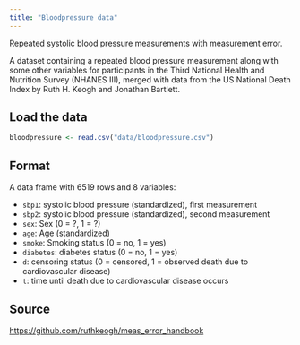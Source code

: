 ```yaml
---
title: "Bloodpressure data"
---
```


Repeated systolic blood pressure measurements with measurement error.

A dataset containing a repeated blood pressure measurement along with some other variables for participants in the Third National Health and Nutrition Survey (NHANES III), merged with data from the US National Death Index by Ruth H. Keogh and Jonathan Bartlett.

## Load the data
```r
bloodpressure <- read.csv("data/bloodpressure.csv")
```

## Format
A data frame with 6519 rows and 8 variables:

- `sbp1`: systolic blood pressure (standardized), first measurement
- `sbp2`: systolic blood pressure (standardized), second measurement
- `sex`: Sex (0 = ?, 1 = ?)
- `age`: Age (standardized)
- `smoke`: Smoking status (0 = no, 1 = yes)
- `diabetes`: diabetes status (0 = no, 1 = yes)
- `d`: censoring status (0 = censored, 1 = observed death due to cardiovascular disease)
- `t`: time until death due to cardiovascular disease occurs


## Source
<https://github.com/ruthkeogh/meas_error_handbook>
